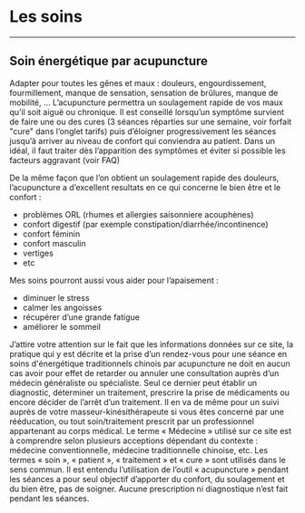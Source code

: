 
# Les soins

---

## Soin énergétique par acupuncture

Adapter pour toutes les gênes et maux : douleurs, engourdissement, fourmillement, manque de sensation, sensation de brûlures, manque de mobilité, … L’acupuncture permettra un soulagement rapide de vos maux qu’il soit aiguë ou chronique. Il est conseillé lorsqu’un symptôme survient de faire une ou des cures (3 séances réparties sur une semaine, voir forfait "cure" dans l’onglet <Link href="/tarifs">tarifs</Link>) puis d’éloigner progressivement les séances jusqu’à arriver au niveau de confort qui conviendra au patient.
Dans un idéal, il faut traiter dès l’apparition des symptômes et éviter si possible les facteurs aggravant (voir <Link href="/faq">FAQ</Link>)

De la même façon que l’on obtient un soulagement rapide des douleurs, l’acupuncture a d’excellent resultats en ce qui concerne le bien être et le confort :

- problèmes ORL (rhumes et allergies saisonniere acouphènes)
- confort digestif (par exemple constipation/diarrhée/incontinence)
- confort féminin
- confort masculin
- vertiges
- etc

Mes soins pourront aussi vous aider pour l’apaisement :

- diminuer le stress
- calmer les angoisses
- récupérer d’une grande fatigue
- améliorer le sommeil

<Alert severity="warning">
  <Typography paragraph>
    J’attire votre attention sur le fait que les informations données sur ce
    site, la pratique qui y est décrite et la prise d’un rendez-vous pour une
    séance en soins d'énergétique traditionnels chinois par acupuncture ne doit
    en aucun cas avoir pour effet de retarder ou annuler une consultation auprès
    d’un médecin généraliste ou spécialiste. Seul ce dernier peut établir un
    diagnostic, déterminer un traitement, prescrire la prise de médicaments ou
    encore décider de l’arrêt d’un traitement. Il en va de même pour un suivi
    auprès de votre masseur-kinésithérapeute si vous êtes concerné par une
    rééducation, ou tout soin/traitement prescrit par un professionnel
    appartenant au corps médical.
  </Typography>
  <Typography paragraph>
    Le terme « Médecine » utilisé sur ce site est à comprendre selon plusieurs
    acceptions dépendant du contexte : médecine conventionnelle, médecine
    traditionnelle chinoise, etc. Les termes «&nbsp;soin&nbsp;»,
    «&nbsp;patient&nbsp;», «&nbsp;traitement&nbsp;» et «&nbsp;cure&nbsp;» sont
    utilisés dans le sens commun. Il est entendu l’utilisation de l’outil
    «&nbsp;acupuncture&nbsp;» pendant les séances a pour seul objectif
    d’apporter du confort, du soulagement et du bien être, pas de soigner.
    Aucune prescription ni diagnostique n’est fait pendant les séances.
  </Typography>
</Alert>
